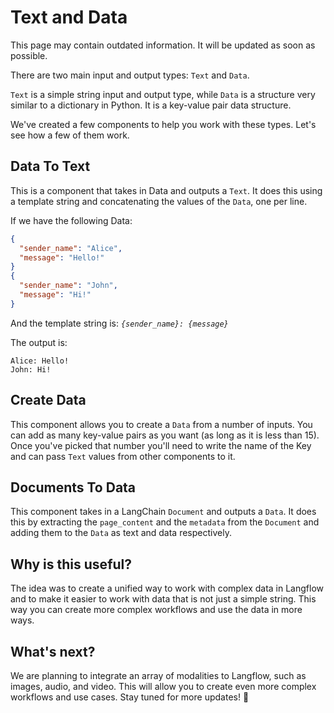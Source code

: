 
# Text and Data

<Admonition type="warning" title="warning">
This page may contain outdated information. It will be updated as soon as possible.
</Admonition>

There are two main input and output types: `Text` and `Data`.

`Text` is a simple string input and output type, while `Data` is a structure very similar to a dictionary in Python. It is a key-value pair data structure.

We've created a few components to help you work with these types. Let's see how a few of them work.

## Data To Text

This is a component that takes in Data and outputs a `Text`. It does this using a template string and concatenating the values of the `Data`, one per line.

If we have the following Data:

```json
{
  "sender_name": "Alice",
  "message": "Hello!"
}
{
  "sender_name": "John",
  "message": "Hi!"
}
```

And the template string is: _`{sender_name}: {message}`_

The output is:

```
Alice: Hello!
John: Hi!
```

## Create Data

This component allows you to create a `Data` from a number of inputs. You can add as many key-value pairs as you want (as long as it is less than 15). Once you've picked that number you'll need to write the name of the Key and can pass `Text` values from other components to it.

## Documents To Data

This component takes in a LangChain `Document` and outputs a `Data`. It does this by extracting the `page_content` and the `metadata` from the `Document` and adding them to the `Data` as text and data respectively.

## Why is this useful?

The idea was to create a unified way to work with complex data in Langflow and to make it easier to work with data that is not just a simple string. This way you can create more complex workflows and use the data in more ways.

## What's next?

We are planning to integrate an array of modalities to Langflow, such as images, audio, and video. This will allow you to create even more complex workflows and use cases. Stay tuned for more updates! 🚀

